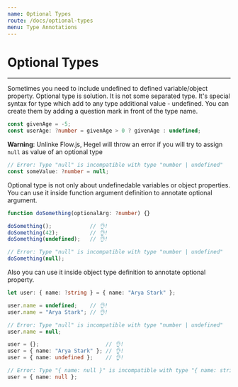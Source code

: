```yaml
---
name: Optional Types
route: /docs/optional-types
menu: Type Annotations
---
```


# Optional Types
---------------------

Sometimes you need to include undefined to defined variable/object property. Optional type is solution. It is not some separated type. It's special syntax for type which add to any type additional value - undefined. You can create them by adding a question mark in front of the type name.

```typescript
const givenAge = -5;
const userAge: ?number = givenAge > 0 ? givenAge : undefined;
```

**Warning**: Unlinke Flow.js, Hegel will throw an error if you will try to assign `null` as value of an optional type
```typescript
// Error: Type "null" is incompatible with type "number | undefined"
const someValue: ?number = null;
```

Optional type is not only about undefinedable variables or object properties.
You can use it inside function argument definition to annotate optional argument.

```typescript
function doSomething(optionalArg: ?number) {}

doSomething();            // 👌!
doSomething(42);          // 👌!
doSomething(undefined);   // 👌!

// Error: Type "null" is incompatible with type "number | undefined"
doSomething(null); 
```

Also you can use it inside object type definition to annotate optional property.

```typescript
let user: { name: ?string } = { name: "Arya Stark" };

user.name = undefined;    // 👌!
user.name = "Arya Stark"; // 👌!

// Error: Type "null" is incompatible with type "number | undefined"
user.name = null;

user = {};                     // 👌!
user = { name: "Arya Stark" }; // 👌!
user = { name: undefined };    // 👌!

// Error: Type "{ name: null }" is incompatible with type "{ name: string | undefined }"
user = { name: null };
```